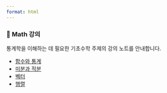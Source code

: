 ```yaml
---
format: html
---
```


### 📘 Math 강의

통계학을 이해하는 데 필요한 기초수학 주제의 강의 노트를 안내합니다.

- [함수와 통계](function.qmd)
- [미분과 적분](derivate_integral.qmd)
- [벡터](vector.qmd)
- [행렬](matrix.qmd)   <!-- 이 줄이 반드시 있어야 합니다 -->